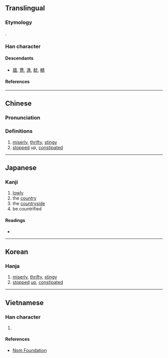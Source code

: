 {{character info/new}}
{{also|啬}}
==Translingual==

===Etymology===
{{Han etyl}}
{{Han compound|來|㐭|t1=come|t2=hide|ls=ic}}.

===Han character===
{{Han char|rn=30|rad=口|as=10|sn=13|four=40601|canj=GOWR|ids=⿱⿻土从回}}

====Descendants====
* [[牆]], [[薔]], [[濇]], [[㱇]], [[轖]]

====References====
{{Han ref|kx=0202.050|dkj=04053|dj=0424.320|hdz=10665.110|uh=55C7}}

----

==Chinese==
{{zh-forms|s=啬}}

===Pronunciation===
{{zh-pron
|m=sè
|c=sik1
|h=pfs=
|md=
|mn=siah
|w=
|mc=y
|oc=y
|cat=a
}}

===Definitions===
{{zh-hanzi}}

# [[miserly]], [[thrifty]], [[stingy]]
# [[stopped]] up, [[constipate]]d

----

==Japanese==

===Kanji===
{{ja-kanji|grade=|rs=口10}}

# [[lowly]]
# the [[country]]
# the [[countryside]]
# be countrified

====Readings====
* {{ja-readings|on=[[しょく]] (shoku)|kun=[[おしむ]] (oshimu), [[やぶさか]] (yabusaka)}}

----

==Korean==

===Hanja===
{{ko-hanja|hangeul=색|rv=saek|mr=saek}}

# [[miserly]], [[thrifty]], [[stingy]]
# [[stopped]] [[up]], [[constipated]]

----

==Vietnamese==

===Han character===
{{vi-hantu|[[sắc]]|rs=口10}}

# {{defn|lang=vi|sort=口10}}

====References====
* [http://nomfoundation.org/common/nom_details.php?codepoint=55c7 Nom Foundation]